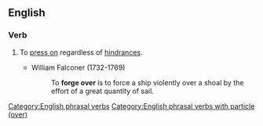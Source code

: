 ==English==

===Verb===
{{en-verb|forges over|forging over|forged over}}

# {{lb|en|nautical}} To [[press on]] regardless of [[hindrance]]s.
#* William Falconer (1732-1769)
#*: To '''forge over''' is to force a ship violently over a shoal by the effort of a great quantity of sail.

[[Category:English phrasal verbs]]
[[Category:English phrasal verbs with particle (over)]]